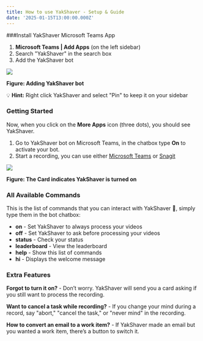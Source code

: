 ```yaml
---
title: How to use YakShaver - Setup & Guide
date: '2025-01-15T13:00:00.000Z'
---
```


###Install YakShaver Microsoft Teams App

1. **Microsoft Teams | Add Apps** (on the left sidebar)
2. Search "YakShaver" in the search box
3. Add the YakShaver bot

![](/YakShaver/adding-bot.png)

**Figure: Adding YakShaver bot**

💡 **Hint:** Right click YakShaver and select "Pin" to keep it on your sidebar

### Getting Started

Now, when you click on the **More Apps** icon (three dots), you should see YakShaver.

1. Go to YakShaver bot on Microsoft Teams, in the chatbox type **On** to activate your bot.
2. Start a recording, you can use either [Microsoft Teams](https://yakshaver.ai/docs/recording-work-item-and-tips) or [Snagit](https://yakshaver.ai/docs/recording-work-item-snagit)

![](/turn-on-card.png)

**Figure: The Card indicates YakShaver is turned on**

### All Available Commands

This is the list of commands that you can interact with YakShaver 🦬, simply type them in the bot chatbox:

* **on** - Set YakShaver to always process your videos
* **off** - Set YakShaver to ask before processing your videos
* **status** - Check your status
* **leaderboard** - View the leaderboard
* **help** - Show this list of commands
* **hi** - Displays the welcome message

### Extra Features

**Forgot to turn it on?** -
Don’t worry. YakShaver will send you a card asking if you still want to process the recording.

**Want to cancel a task while recording?** -
If you change your mind during a record, say "abort," "cancel the task," or "never mind" in the recording.

**How to convert an email to a work item?** -
If YakShaver made an email but you wanted a work item, there’s a button to switch it.
